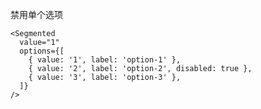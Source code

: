 禁用单个选项

```tsx
<Segmented
  value="1"
  options={[
    { value: '1', label: 'option-1' },
    { value: '2', label: 'option-2', disabled: true },
    { value: '3', label: 'option-3' },
  ]}
/>
```
